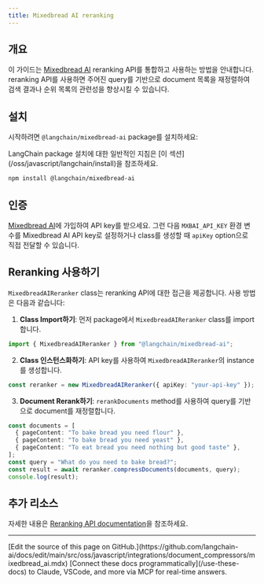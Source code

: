 ```yaml
---
title: Mixedbread AI reranking
---
```


## 개요

이 가이드는 [Mixedbread AI](https://mixedbread.ai/) reranking API를 통합하고 사용하는 방법을 안내합니다. reranking API를 사용하면 주어진 query를 기반으로 document 목록을 재정렬하여 검색 결과나 순위 목록의 관련성을 향상시킬 수 있습니다.

## 설치

시작하려면 `@langchain/mixedbread-ai` package를 설치하세요:

<Tip>
LangChain package 설치에 대한 일반적인 지침은 [이 섹션](/oss/javascript/langchain/install)을 참조하세요.
</Tip>

```bash
npm install @langchain/mixedbread-ai
```

## 인증

[Mixedbread AI](https://mixedbread.ai/)에 가입하여 API key를 받으세요. 그런 다음 `MXBAI_API_KEY` 환경 변수를 Mixedbread AI API key로 설정하거나 class를 생성할 때 `apiKey` option으로 직접 전달할 수 있습니다.

## Reranking 사용하기

`MixedbreadAIReranker` class는 reranking API에 대한 접근을 제공합니다. 사용 방법은 다음과 같습니다:

1. **Class Import하기**: 먼저 package에서 `MixedbreadAIReranker` class를 import합니다.

```typescript
import { MixedbreadAIReranker } from "@langchain/mixedbread-ai";
```

2. **Class 인스턴스화하기**: API key를 사용하여 `MixedbreadAIReranker`의 instance를 생성합니다.

```typescript
const reranker = new MixedbreadAIReranker({ apiKey: "your-api-key" });
```

3. **Document Rerank하기**: `rerankDocuments` method를 사용하여 query를 기반으로 document를 재정렬합니다.

```typescript
const documents = [
  { pageContent: "To bake bread you need flour" },
  { pageContent: "To bake bread you need yeast" },
  { pageContent: "To eat bread you need nothing but good taste" },
];
const query = "What do you need to bake bread?";
const result = await reranker.compressDocuments(documents, query);
console.log(result);
```

## 추가 리소스

자세한 내용은 [Reranking API documentation](https://www.mixedbread.ai/docs/reranking/overview)을 참조하세요.

---

<Callout icon="pen-to-square" iconType="regular">
    [Edit the source of this page on GitHub.](https://github.com/langchain-ai/docs/edit/main/src/oss/javascript/integrations/document_compressors/mixedbread_ai.mdx)
</Callout>
<Tip icon="terminal" iconType="regular">
    [Connect these docs programmatically](/use-these-docs) to Claude, VSCode, and more via MCP for    real-time answers.
</Tip>
